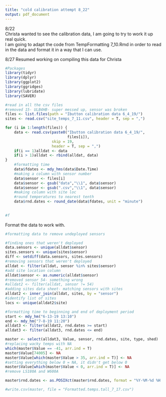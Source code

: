 ```yaml
---
title: "cold calibration attempt 8_22"
output: pdf_document
---
```

8/22  
Christa wanted to see the calibration data, I am going to try to work it up real quick.  
I am going to adapt the code from TempFormatting 7_10.Rmd in order to read in the data and format it in a way that I can use.

8/27 
Resumed working on compiling this data for Christa
```r
#Packages
library(tidyr)
library(dplyr)
library(ggplot2)
library(ggridges)
library(lubridate)
library(SAVER)
```

```r
#read in all the csv files
#removed 15- ULB4HB- super messed up, sensor was broken
files <- list.files(path = "Ibutton calibration data 6_4_19/")
sites <- read.csv("site_temps_7_11.csv", header = T, sep = ",")

for (i in 1:length(files)) {
    data <- read.csv(paste0("Ibutton calibration data 6_4_19/",
                            files[i]), 
                     skip = 19, 
                     header = T, sep = ",")
    if(i == 1)alldat <- data
    if(i > 1)alldat <- rbind(alldat, data)
}
    #formatting time
    data$fdates <- mdy_hms(data$Date.Time)
    #making a column with sensor number
    data$sensor <- files[i]
    data$sensor <- gsub("data","\\1", data$sensor)
    data$sensor <- gsub(".csv","\\1", data$sensor)
    #making column with site loc
    #round temperatures to nearest tenth
    data$rnd.dates <- round_date(data$fdates, unit = "minute")
  
  
#f
```

Format the data to work with.
```r
#formatting data to remove undeployed sensors

#finding ones that weren't deployed
data.sensors <- unique(alldat$sensor)
sites.sensors <- unique(sites$sensor)
diff <- setdiff(data.sensors, sites.sensors)
#removing sensors that weren't deployed
alldat <- filter(alldat, sensor %in% sites$sensor)
#add site location column
alldat$sensor <- as.numeric(alldat$sensor)
#removed sensor 54- something wrong
#alldat2 <- filter(alldat, sensor != 54)
#adding sites data sheet- matching sensors with sites
alldat2 <- inner_join(alldat, sites, by = "sensor")
#identify list of sites
locs <- unique(alldat2$site)

#formatting time to beginning and end of deployment period
start <- mdy_hm("6-13-19 13:10")
end <- mdy_hm("7-8-19 11:20")
alldat3 <- filter(alldat2, rnd.dates >= start)
alldat3 <- filter(alldat3, rnd.dates <= end)

master <- select(alldat3, Value, sensor, rnd.dates, site, type, shed)
#replacing wacky temps with NA
which(master$Value == -41, arr.ind = T)
master$Value[74005] <- NA
master$Value[which(master$Value > 35, arr.ind = T)] <- NA
#setting everything below 0 = NA, it didn't get below 0
master$Value[which(master$Value < 0, arr.ind = T)] <- NA
#remove LS180A and W600A

master$rnd.dates <- as.POSIXct(master$rnd.dates, format = "%Y-%M-%d %H:%M:%S")

#write.csv(master, file = "Formatted.temps.tall_7_17.csv")
```